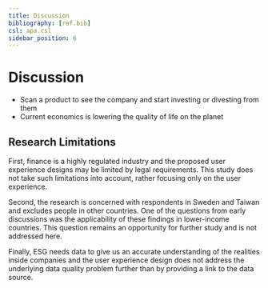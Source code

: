 ```yaml
---
title: Discussion
bibliography: [ref.bib]
csl: apa.csl
sidebar_position: 6
---
```


# Discussion

- Scan a product to see the company and start investing or divesting from them
- Current economics is lowering the quality of life on the planet

## Research Limitations
First, finance is a highly regulated industry and the proposed user experience designs may be limited by legal requirements. This study does not take such limitations into account, rather focusing only on the user experience.

Second, the research is concerned with respondents in Sweden and Taiwan and excludes people in other countries. One of the questions from early discussions was the applicability of these findings in lower-income countries. This question remains an opportunity for further study and is not addressed here.

Finally, ESG needs data to give us an accurate understanding of the realities inside companies and the user experience design does not address the underlying data quality problem further than by providing a link to the data source.


